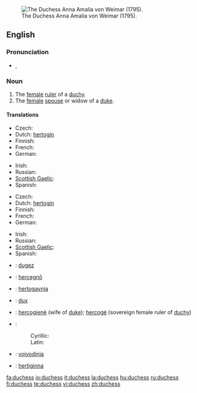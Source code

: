 [[Image:Anna Amalie.jpg|thumb|right|The Duchess Anna Amalia von Weimar (1795).]]
==English==

===Pronunciation===
* {{IPA|/ˈdʌ.tʃəs/}}, {{SAMPA|/"dV.tS@s/}}

===Noun===
{{en-noun|es}}

# The [[female]] [[ruler]] of a [[duchy]].
# The [[female]] [[spouse]] or widow of a [[duke]].

====Translations====
{{trans-top|female ruler of a duchy}}
* Czech: {{t-|cs|vévodkyně|f}}
* Dutch: [[hertogin]] {{f}}
* Finnish: {{t|fi|herttuatar}}
* French: {{t|fr|duchesse|f}}
* German: {{t|de|Herzogin|f}}
{{trans-mid}}
* Irish: {{t|ga|bandiúc|f}}
* Russian: {{t|ru|герцогиня|f|sc=Cyrl|tr=g'ercogín'a}}
* [[Scottish Gaelic]]: {{t-|gd|ban-diùc|f}}
* Spanish: {{t|es|duquesa|f}}
{{trans-bottom}}

{{trans-top|female spouse or widow of a duke}}
* Czech: {{t-|cs|vévodkyně|f}}
* Dutch: [[hertogin]] {{f}}
* Finnish: {{t|fi|herttuatar}}
* French: {{t|fr|duchesse|f}}
* German: {{t|de|Herzogin|f}}
{{trans-mid}}
* Irish: {{t|ga|bandiúc|f}}
* Russian: {{t|ru|герцогиня|f|sc=Cyrl|tr=g'ercogín'a}}
* [[Scottish Gaelic]]: {{t-|gd|ban-diùc|f}}
* Spanish: {{t|es|duquesa|f}}
{{trans-bottom}}

{{checktrans-top}}
* {{ttbc|Breton}}: [[dugez]] {{f}}
* {{ttbc|Hungarian}}: [[hercegnő]]
* {{ttbc|Icelandic}}: [[hertogaynja]] {{f}}
* {{ttbc|Latin}}: [[dux]] {{f}}
{{checktrans-mid}}
* {{ttbc|Lithuanian}}: [[hercogienė]] {{f}} (wife of [[duke]]); [[hercogė]] {{f}} (sovereign female ruler of [[duchy]])
* {{ttbc|Serbian}}:
*: Cyrillic: {{t|sr|војвоткиња|f|sc=Cyrl}}
*: Latin: {{t|sr|vojvotkinja|f}}
* {{ttbc|Slovene}}: [[vojvodinja]] {{f}}
* {{ttbc|Swedish}}: [[hertiginna]] {{c}}
{{checktrans-bottom}}

[[fa:duchess]]
[[io:duchess]]
[[it:duchess]]
[[la:duchess]]
[[hu:duchess]]
[[ru:duchess]]
[[fi:duchess]]
[[te:duchess]]
[[vi:duchess]]
[[zh:duchess]]